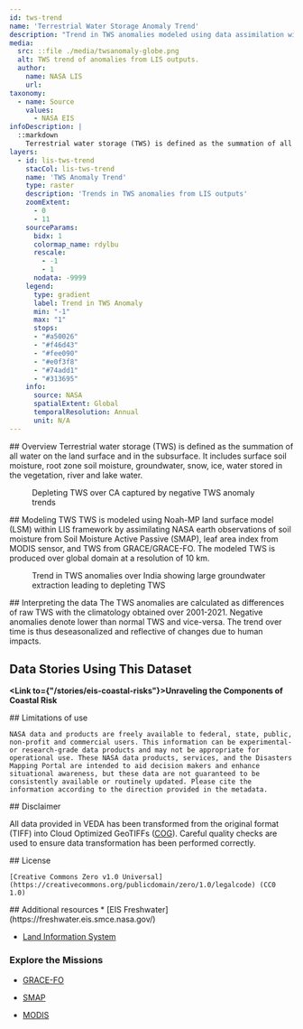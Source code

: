 ```yaml
---
id: tws-trend
name: 'Terrestrial Water Storage Anomaly Trend'
description: "Trend in TWS anomalies modeled using data assimilation within Land Information System framework"
media:
  src: ::file ./media/twsanomaly-globe.png
  alt: TWS trend of anomalies from LIS outputs.
  author:
    name: NASA LIS
    url:
taxonomy:
  - name: Source
    values:
      - NASA EIS
infoDescription: |
  ::markdown
    Terrestrial water storage (TWS) is defined as the summation of all water on the land surface and in the subsurface. It includes surface soil moisture, root zone soil moisture, groundwater, snow, ice, water stored in the vegetation, river and lake water. 
layers:
  - id: lis-tws-trend
    stacCol: lis-tws-trend
    name: 'TWS Anomaly Trend'
    type: raster
    description: 'Trends in TWS anomalies from LIS outputs'
    zoomExtent:
      - 0
      - 11
    sourceParams:
      bidx: 1
      colormap_name: rdylbu
      rescale:
        - -1
        - 1
      nodata: -9999
    legend:
      type: gradient
      label: Trend in TWS Anomaly 
      min: "-1"
      max: "1"
      stops:
      - "#a50026"
      - "#f46d43"
      - "#fee090"
      - "#e0f3f8"
      - "#74add1"
      - "#313695"
    info:
      source: NASA
      spatialExtent: Global
      temporalResolution: Annual 
      unit: N/A 
---
```

<Block type='full'>
<Prose>
## Overview
Terrestrial water storage (TWS) is defined as the summation of all water on the land surface and in the subsurface. It includes surface soil moisture, root zone soil moisture, groundwater, snow, ice, water stored in the vegetation, river and lake water. 
</Prose>
  <Figure>
  <Map
    datasetId='tws-trend'
    layerId='lis-tws-trend'
    dateTime='2001-01-01'
    zoom={4}
    center={[-116,36]}
  />
  <Caption
    attrAuthor='NASA'
    attrUrl='https://nasa.gov/'
  >
  Depleting TWS over CA captured by negative TWS anomaly trends
</Caption>
  </Figure>
</Block>

<Block>
<Prose>
## Modeling TWS  
TWS is modeled using Noah-MP land surface model (LSM) within LIS framework by assimilating NASA earth observations of soil moisture from Soil Moisture Active Passive (SMAP), leaf area index from MODIS sensor, and TWS from GRACE/GRACE-FO. The modeled TWS is produced over global domain at a resolution of 10 km. 
</Prose>
</Block>

<Block type='full'>
  <Figure>
  <Map
    datasetId='tws-trend'
    layerId='lis-tws-trend'
    dateTime='2001-01-01'
    zoom={4}
    center={[77.63,24.27]}
  />
  <Caption
    attrAuthor='NASA'
    attrUrl='https://nasa.gov/'
  >
  Trend in TWS anomalies over India showing large groundwater extraction leading to depleting TWS
</Caption>
  </Figure>
<Prose>
## Interpreting the data
The TWS anomalies are calculated as differences of raw TWS with the climatology obtained over 2001-2021. Negative anomalies denote lower than normal TWS and vice-versa. The trend over time is thus deseasonalized and reflective of changes due to human impacts.
</Prose>
</Block>


<Block>
  <Prose>
  
  ## Data Stories Using This Dataset
  
  **<Link to={"/stories/eis-coastal-risks"}>Unraveling the Components of Coastal Risk</Link>**
  </Prose>
</Block>


<Block>
  <Prose>
    ## Limitations of use

    NASA data and products are freely available to federal, state, public, non-profit and commercial users. This information can be experimental- or research-grade data products and may not be appropriate for operational use. These NASA data products, services, and the Disasters Mapping Portal are intended to aid decision makers and enhance situational awareness, but these data are not guaranteed to be consistently available or routinely updated. Please cite the information according to the direction provided in the metadata.
  </Prose>
</Block>


<Block>
  <Prose>
  ## Disclaimer

  All data provided in VEDA has been transformed from the original format (TIFF) into Cloud Optimized GeoTIFFs ([COG](https://www.cogeo.org)). Careful quality checks are used to ensure data transformation has been performed correctly.  
  </Prose>
</Block>


<Block>
  <Prose>
    ## License

    [Creative Commons Zero v1.0 Universal](https://creativecommons.org/publicdomain/zero/1.0/legalcode) (CC0 1.0)
  </Prose>
</Block>


<Block>
<Prose>
## Additional resources
* [EIS Freshwater](https://freshwater.eis.smce.nasa.gov/)

* [Land Information System](https://lis.gsfc.nasa.gov/)

### Explore the Missions
* [GRACE-FO](https://gracefo.jpl.nasa.gov/data/grace-fo-data/)

* [SMAP](https://smap.jpl.nasa.gov/)

* [MODIS](https://modis.gsfc.nasa.gov/)
</Prose>
</Block>

